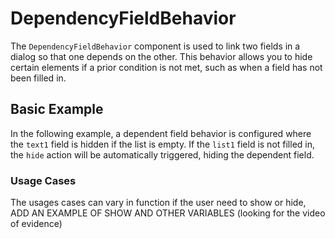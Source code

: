 
<Meta title="TRAZiT Actions/Dialogs/Generic Dialog/DependencyFieldBehavior"/>

# DependencyFieldBehavior

The `DependencyFieldBehavior` component is used to link two fields in a dialog so that one depends on the other. This behavior allows you to hide certain elements if a prior condition is not met, such as when a field has not been filled in.

## Basic Example

In the following example, a dependent field behavior is configured where the `text1` field is hidden if the list is empty. If the `list1` field is not filled in, the `hide` action will be automatically triggered, hiding the dependent field.

<Canvas>
  <Story name="Basic Example">
    <DependencyFieldBehavior
      list1={{
        label_en: "Ingredients List",
        label_es: "Lista de ingredientes",
        addBlankValueOnTop: true,
        addBlankValueAtBottom: false,
        valuesFromMasterData: {
          propertyNameContainer: "ingredients",
          propertyNameContainerLevelPropertyKeyName: "name",
          propertyKeyName: "name",
          propertyKeyValueEn: "name",
          propertyKeyValueEs: "name"
        }
      }}
      dependencyFieldBehavior={[
        {
          field: "text1",
          rule: "whenEmpty",
          resetValue: true,
          action: "hide"
        }
      ]}
    />
  </Story>
</Canvas>

### Usage Cases

The usages cases can vary in function if the user need to show or hide, ADD AN EXAMPLE OF SHOW AND OTHER VARIABLES (looking for the video of evidence)
